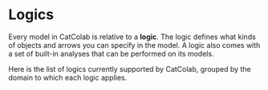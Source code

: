 # Logics

Every model in CatColab is relative to a **logic**. The logic defines what kinds
of objects and arrows you can specify in the model. A logic also comes with a
set of built-in analyses that can be performed on its models.

Here is the list of logics currently supported by CatColab, grouped by the
domain to which each logic applies.

